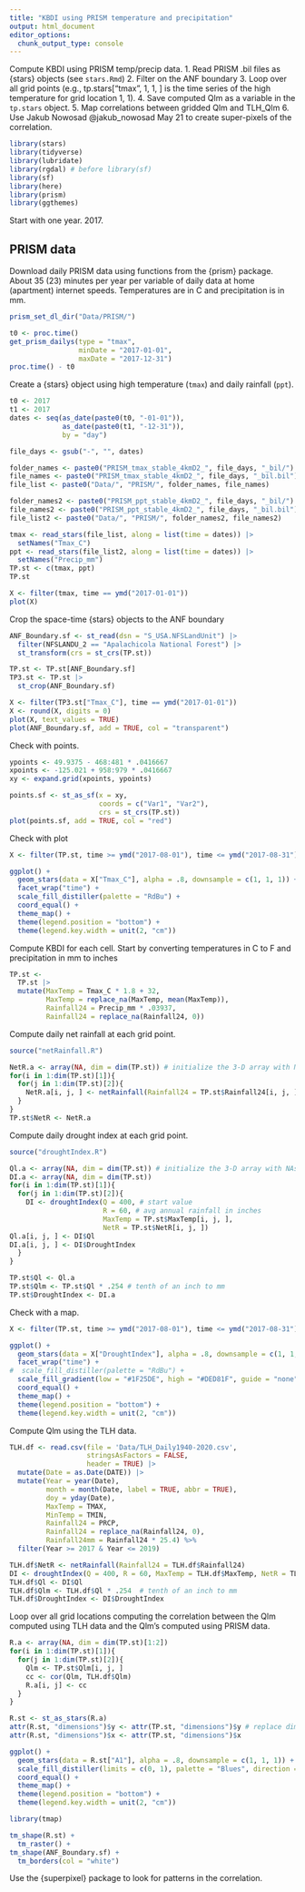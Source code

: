 ```yaml
---
title: "KBDI using PRISM temperature and precipitation"
output: html_document
editor_options: 
  chunk_output_type: console
---
```


Compute KBDI using PRISM temp/precip data.
1. Read PRISM .bil files as {stars} objects (see `stars.Rmd`)
2. Filter on the ANF boundary
3. Loop over all grid points (e.g., tp.stars["tmax", 1, 1, ] is the time series of the high temperature for grid location 1, 1).
4. Save computed Qlm as a variable in the `tp.stars` object.
5. Map correlations between gridded Qlm and TLH_Qlm 
6. Use Jakub Nowosad @jakub_nowosad May 21 to create super-pixels of the correlation.

```r
library(stars)
library(tidyverse)
library(lubridate)
library(rgdal) # before library(sf)
library(sf)
library(here)
library(prism)
library(ggthemes)
```

Start with one year. 2017.

## PRISM data

Download daily PRISM data using functions from the {prism} package. About 35 (23) minutes per year per variable of daily data at home (apartment) internet speeds. Temperatures are in C and precipitation is in mm.
```r
prism_set_dl_dir("Data/PRISM/")

t0 <- proc.time()
get_prism_dailys(type = "tmax",
                 minDate = "2017-01-01",
                 maxDate = "2017-12-31")
proc.time() - t0
```

Create a {stars} object using high temperature (`tmax`) and daily rainfall (`ppt`).
```r
t0 <- 2017
t1 <- 2017
dates <- seq(as_date(paste0(t0, "-01-01")), 
             as_date(paste0(t1, "-12-31")), 
             by = "day")

file_days <- gsub("-", "", dates)

folder_names <- paste0("PRISM_tmax_stable_4kmD2_", file_days, "_bil/")
file_names <- paste0("PRISM_tmax_stable_4kmD2_", file_days, "_bil.bil")
file_list <- paste0("Data/", "PRISM/", folder_names, file_names)

folder_names2 <- paste0("PRISM_ppt_stable_4kmD2_", file_days, "_bil/")
file_names2 <- paste0("PRISM_ppt_stable_4kmD2_", file_days, "_bil.bil")
file_list2 <- paste0("Data/", "PRISM/", folder_names2, file_names2)

tmax <- read_stars(file_list, along = list(time = dates)) |>
  setNames("Tmax_C")
ppt <- read_stars(file_list2, along = list(time = dates)) |>
  setNames("Precip_mm")
TP.st <- c(tmax, ppt)
TP.st

X <- filter(tmax, time == ymd("2017-01-01"))
plot(X)
```

Crop the space-time {stars} objects to the ANF boundary
```r
ANF_Boundary.sf <- st_read(dsn = "S_USA.NFSLandUnit") |>
  filter(NFSLANDU_2 == "Apalachicola National Forest") |>
  st_transform(crs = st_crs(TP.st)) 

TP.st <- TP.st[ANF_Boundary.sf]
TP3.st <- TP.st |>
  st_crop(ANF_Boundary.sf)

X <- filter(TP3.st["Tmax_C"], time == ymd("2017-01-01"))
X <- round(X, digits = 0)
plot(X, text_values = TRUE)
plot(ANF_Boundary.sf, add = TRUE, col = "transparent")
```

Check with points.
```r
ypoints <- 49.9375 - 468:481 * .0416667
xpoints <- -125.021 + 958:979 * .0416667
xy <- expand.grid(xpoints, ypoints)

points.sf <- st_as_sf(x = xy,                         
                      coords = c("Var1", "Var2"),
                      crs = st_crs(TP.st))
plot(points.sf, add = TRUE, col = "red")
```

Check with plot
```r
X <- filter(TP.st, time >= ymd("2017-08-01"), time <= ymd("2017-08-31"))

ggplot() +  
  geom_stars(data = X["Tmax_C"], alpha = .8, downsample = c(1, 1, 1)) + 
  facet_wrap("time") +
  scale_fill_distiller(palette = "RdBu") +
  coord_equal() +
  theme_map() +
  theme(legend.position = "bottom") +
  theme(legend.key.width = unit(2, "cm"))
```

Compute KBDI for each cell. Start by converting temperatures in C to F and precipitation in mm to inches
```r
TP.st <- 
  TP.st |>
  mutate(MaxTemp = Tmax_C * 1.8 + 32,
         MaxTemp = replace_na(MaxTemp, mean(MaxTemp)),
         Rainfall24 = Precip_mm * .03937,
         Rainfall24 = replace_na(Rainfall24, 0))
```

Compute daily net rainfall at each grid point.
```r
source("netRainfall.R")

NetR.a <- array(NA, dim = dim(TP.st)) # initialize the 3-D array with NAs
for(i in 1:dim(TP.st)[1]){
  for(j in 1:dim(TP.st)[2]){
    NetR.a[i, j, ] <- netRainfall(Rainfall24 = TP.st$Rainfall24[i, j, ])
  }
}
TP.st$NetR <- NetR.a
```

Compute daily drought index at each grid point.
```r
source("droughtIndex.R")

Ql.a <- array(NA, dim = dim(TP.st)) # initialize the 3-D array with NAs
DI.a <- array(NA, dim = dim(TP.st))
for(i in 1:dim(TP.st)[1]){
  for(j in 1:dim(TP.st)[2]){
    DI <- droughtIndex(Q = 400, # start value
                       R = 60, # avg annual rainfall in inches
                       MaxTemp = TP.st$MaxTemp[i, j, ], 
                       NetR = TP.st$NetR[i, j, ])
Ql.a[i, j, ] <- DI$Ql
DI.a[i, j, ] <- DI$DroughtIndex
  }
}

TP.st$Ql <- Ql.a
TP.st$Qlm <- TP.st$Ql * .254 # tenth of an inch to mm
TP.st$DroughtIndex <- DI.a
```

Check with a map.
```r
X <- filter(TP.st, time >= ymd("2017-08-01"), time <= ymd("2017-08-31"))

ggplot() +  
  geom_stars(data = X["DroughtIndex"], alpha = .8, downsample = c(1, 1, 1)) + 
  facet_wrap("time") +
#  scale_fill_distiller(palette = "RdBu") +
  scale_fill_gradient(low = "#1F25DE", high = "#DED81F", guide = "none") +
  coord_equal() +
  theme_map() +
  theme(legend.position = "bottom") +
  theme(legend.key.width = unit(2, "cm"))
```

Compute Qlm using the TLH data. 
```r
TLH.df <- read.csv(file = 'Data/TLH_Daily1940-2020.csv',
                   stringsAsFactors = FALSE,
                   header = TRUE) |>
  mutate(Date = as.Date(DATE)) |>
  mutate(Year = year(Date), 
         month = month(Date, label = TRUE, abbr = TRUE),
         doy = yday(Date),
         MaxTemp = TMAX,
         MinTemp = TMIN,
         Rainfall24 = PRCP,
         Rainfall24 = replace_na(Rainfall24, 0),
         Rainfall24mm = Rainfall24 * 25.4) %>%
  filter(Year >= 2017 & Year <= 2019)

TLH.df$NetR <- netRainfall(Rainfall24 = TLH.df$Rainfall24)
DI <- droughtIndex(Q = 400, R = 60, MaxTemp = TLH.df$MaxTemp, NetR = TLH.df$NetR)
TLH.df$Ql <- DI$Ql
TLH.df$Qlm <- TLH.df$Ql * .254  # tenth of an inch to mm
TLH.df$DroughtIndex <- DI$DroughtIndex
```

Loop over all grid locations computing the correlation between the Qlm computed using TLH data and the Qlm's computed using PRISM data.
```r
R.a <- array(NA, dim = dim(TP.st)[1:2])
for(i in 1:dim(TP.st)[1]){
  for(j in 1:dim(TP.st)[2]){
    Qlm <- TP.st$Qlm[i, j, ]
    cc <- cor(Qlm, TLH.df$Qlm)
    R.a[i, j] <- cc
  }
}

R.st <- st_as_stars(R.a)
attr(R.st, "dimensions")$y <- attr(TP.st, "dimensions")$y # replace dimensions
attr(R.st, "dimensions")$x <- attr(TP.st, "dimensions")$x

ggplot() +  
  geom_stars(data = R.st["A1"], alpha = .8, downsample = c(1, 1, 1)) + 
  scale_fill_distiller(limits = c(0, 1), palette = "Blues", direction = 1) +
  coord_equal() +
  theme_map() +
  theme(legend.position = "bottom") +
  theme(legend.key.width = unit(2, "cm"))
```

```r
library(tmap)

tm_shape(R.st) +
  tm_raster() +
tm_shape(ANF_Boundary.sf) +
  tm_borders(col = "white")
```

Use the {superpixel} package to look for patterns in the correlation.



